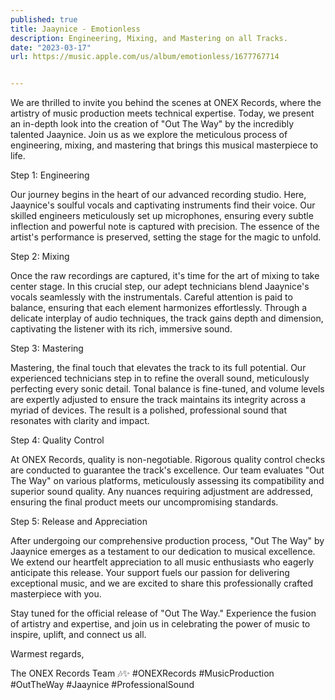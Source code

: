 ```yaml
---
published: true
title: Jaaynice - Emotionless
description: Engineering, Mixing, and Mastering on all Tracks.
date: "2023-03-17"
url: https://music.apple.com/us/album/emotionless/1677767714


---
```


We are thrilled to invite you behind the scenes at ONEX Records, where the artistry of music production meets technical expertise. Today, we present an in-depth look into the creation of "Out The Way" by the incredibly talented Jaaynice. Join us as we explore the meticulous process of engineering, mixing, and mastering that brings this musical masterpiece to life.

Step 1: Engineering

Our journey begins in the heart of our advanced recording studio. Here, Jaaynice's soulful vocals and captivating instruments find their voice. Our skilled engineers meticulously set up microphones, ensuring every subtle inflection and powerful note is captured with precision. The essence of the artist's performance is preserved, setting the stage for the magic to unfold.

Step 2: Mixing

Once the raw recordings are captured, it's time for the art of mixing to take center stage. In this crucial step, our adept technicians blend Jaaynice's vocals seamlessly with the instrumentals. Careful attention is paid to balance, ensuring that each element harmonizes effortlessly. Through a delicate interplay of audio techniques, the track gains depth and dimension, captivating the listener with its rich, immersive sound.

Step 3: Mastering

Mastering, the final touch that elevates the track to its full potential. Our experienced technicians step in to refine the overall sound, meticulously perfecting every sonic detail. Tonal balance is fine-tuned, and volume levels are expertly adjusted to ensure the track maintains its integrity across a myriad of devices. The result is a polished, professional sound that resonates with clarity and impact.

Step 4: Quality Control

At ONEX Records, quality is non-negotiable. Rigorous quality control checks are conducted to guarantee the track's excellence. Our team evaluates "Out The Way" on various platforms, meticulously assessing its compatibility and superior sound quality. Any nuances requiring adjustment are addressed, ensuring the final product meets our uncompromising standards.

Step 5: Release and Appreciation

After undergoing our comprehensive production process, "Out The Way" by Jaaynice emerges as a testament to our dedication to musical excellence. We extend our heartfelt appreciation to all music enthusiasts who eagerly anticipate this release. Your support fuels our passion for delivering exceptional music, and we are excited to share this professionally crafted masterpiece with you.

Stay tuned for the official release of "Out The Way." Experience the fusion of artistry and expertise, and join us in celebrating the power of music to inspire, uplift, and connect us all.

Warmest regards,

The ONEX Records Team 🎶✨ #ONEXRecords #MusicProduction #OutTheWay #Jaaynice #ProfessionalSound